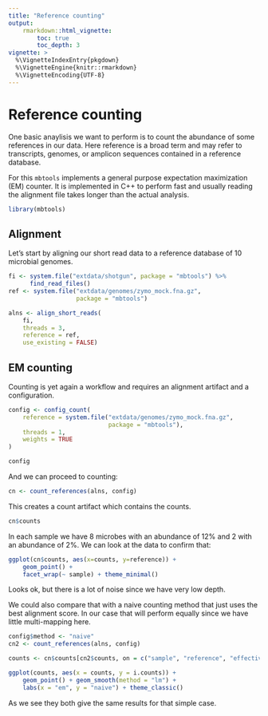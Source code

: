 ```yaml
---
title: "Reference counting"
output: 
    rmarkdown::html_vignette:
        toc: true
        toc_depth: 3
vignette: >
  %\VignetteIndexEntry{pkgdown}
  %\VignetteEngine{knitr::rmarkdown}
  %\VignetteEncoding{UTF-8}
---
```


# Reference counting

One basic anaylisis we want to perform is to count the abundance of some references
in our data. Here reference is a broad term and may refer to transcripts, genomes,
or amplicon sequences contained in a reference database.

For this `mbtools` implements a general purpose expectation maximization (EM) counter.
It is implemented in C++ to perform fast and usually reading the alignment file takes
longer than the actual analysis.

```r
library(mbtools)
```

## Alignment

Let's start by aligning our short read data to a reference database of 10 microbial
genomes. 

```r
fi <- system.file("extdata/shotgun", package = "mbtools") %>% 
      find_read_files()
ref <- system.file("extdata/genomes/zymo_mock.fna.gz", 
                   package = "mbtools")

alns <- align_short_reads(
    fi,
    threads = 3,
    reference = ref,
    use_existing = FALSE)
```

## EM counting

Counting is yet again a workflow and requires an alignment artifact and a configuration.

```r
config <- config_count(
    reference = system.file("extdata/genomes/zymo_mock.fna.gz", 
                            package = "mbtools"),
    threads = 1,
    weights = TRUE
)

config
```

And we can proceed to counting:

```r
cn <- count_references(alns, config)
```

This creates a count artifact which contains the counts.

```r
cn$counts
```

In each sample we have 8 microbes with an abundance of 12% and 2 with an abundance
of 2%. We can look at the data to confirm that:

```r
ggplot(cn$counts, aes(x=counts, y=reference)) + 
    geom_point() +
    facet_wrap(~ sample) + theme_minimal()
```

Looks ok, but there is a lot of noise since we have very low depth.

We could also compare that with a naive counting method that just uses the best
alignment score. In our case that will perform equally since we have little
multi-mapping here.

```r
config$method <- "naive"
cn2 <- count_references(alns, config)

counts <- cn$counts[cn2$counts, on = c("sample", "reference", "effective_length")]

ggplot(counts, aes(x = counts, y = i.counts)) + 
    geom_point() + geom_smooth(method = "lm") +
    labs(x = "em", y = "naive") + theme_classic()
```

As we see they both give the same results for that simple case.